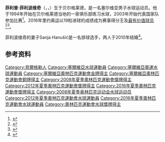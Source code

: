 {{bots|deny=InternetArchiveBot}}
{{NoteTA|G1=Sports|G2=Aquatics}}
{{Infobox sportsperson
| name = 菲利普·菲利波维奇
| image = Filip Filipović Rio 2016.jpg
| image_size =
| caption = 摄于2016年里约奥运
| nationality = {{SRB}}
| birth_date = {{birth date and age|1987|5|2|df=y}}
| birth_place = {{YUG}}[[塞爾維亞社會主義共和國|塞爾維亞社會主義共和國]][[贝尔格莱德|贝尔格莱德]]
| country = {{SCG}}（2003年－2006年）<br/>{{SRB}}（2006年－）
| sport = [[水球|水球]]
| height = {{convert|1.96|m|ftin|abbr=on}}
| weight = {{convert|101|kg|lb|abbr=on}}
| club = 
| show-medals = no
| medaltemplates = 
{{MedalCompetition|男子[[水球|水球]]}}
{{MedalCountry|{{SRB}}}}
{{MedalCompetition|[[奥林匹克运动会|奥林匹克运动会]]}}
{{MedalGold|[[2016年夏季奥林匹克运动会|2016 里约热内卢]]|[[2016年夏季奥林匹克运动会水球比赛|团体]]}}
{{MedalBronze|[[2008年夏季奥林匹克运动会|2008 北京]]|[[2008年夏季奥林匹克运动会水球比赛|团体]]}}
{{MedalBronze|[[2012年夏季奥林匹克运动会|2012 伦敦]]|[[2012年夏季奥林匹克运动会水球比赛|团体]]}}
{{MedalCompetition|[[世界游泳锦标赛|世界游泳锦标赛]]}}
{{MedalGold|[[2009年世界游泳锦标赛|2009 罗马]]|[[2009年世界游泳锦标赛水球比赛|团体]]}}
{{MedalGold|[[2015年世界游泳锦标赛|2015 喀山]]|[[2015年世界游泳锦标赛水球比赛|团体]]}}
{{MedalSilver|[[2011年世界游泳锦标赛|2011 上海]]|[[2011年世界游泳锦标赛水球比赛|团体]]}}
{{MedalBronze|[[2017年世界游泳锦标赛|2017 布达佩斯]]|[[2017年世界游泳锦标赛水球比赛|团体]]}}
{{MedalCompetition|[[世界水球聯賽|世界水球聯賽]]}}
{{MedalGold|[[2007年世界男子水球聯賽|2007 柏林]]|}}
{{MedalGold|[[2008年世界男子水球聯賽|2008 热那亚]]|}}
{{MedalGold|[[2010年世界男子水球聯賽|2010 尼什]]|}}
{{MedalGold|[[2011年世界男子水球聯賽|2011 佛罗伦萨]]|}}
{{MedalGold|[[2013年世界男子水球聯賽|2013 车里雅宾斯克]]|}}
{{MedalGold|[[2014年世界男子水球聯賽|2014 迪拜]]|}}
{{MedalGold|[[2015年世界男子水球聯賽|2015 贝加莫]]|}}
{{MedalGold|[[2016年世界男子水球聯賽|2016 惠州]]|}}
{{MedalGold|[[2017年世界男子水球聯賽|2017 鲁扎]]|}}
{{MedalGold|[[2019年世界男子水球聯賽|2019 贝尔格莱德]]|}}
{{MedalBronze|[[2009年世界男子水球聯賽|2009 波德戈里察]]|}}
{{MedalCompetition|[[水球世界盃|水球世界盃]]}}
{{MedalGold|[[2010年水球世界盃|2010 奥拉迪亚]]|}}
{{MedalCompetition|[[欧洲水球锦标赛|欧洲水球锦标赛]]}}
{{MedalGold|2006 贝尔格莱德|}}
{{MedalGold|2012 埃因霍温|}}
{{MedalGold|2014 布达佩斯|}}
{{MedalGold|2016 贝尔格莱德|}}
{{MedalGold|2018 巴塞罗那|}}
{{MedalSilver|2008 马拉加|}}
{{MedalBronze|2010 萨格勒布|}}
{{MedalCompetition|[[地中海运动会|地中海运动会]]}}
{{MedalGold|[[2009年地中海运动会|2009 佩斯卡拉]]|团体}}
{{MedalGold|[[2018年地中海运动会|2018 塔拉戈纳]]|团体}}
{{MedalCountry|{{SCG}}}}
{{MedalCompetition|[[世界水球聯賽|世界水球聯賽]]}}
{{MedalGold|[[2005年世界男子水球聯賽|2005 贝尔格莱德]]|}}
{{MedalGold|[[2006年世界男子水球聯賽|2006 雅典]]|}}
{{MedalCompetition|[[水球世界盃|水球世界盃]]}}
{{MedalGold|[[2006年水球世界盃|2006 布达佩斯]]|}}
{{MedalCompetition|[[欧洲水球锦标赛|欧洲水球锦标赛]]}}
{{MedalGold|2003 克拉尼|}}
{{MedalCompetition|[[地中海运动会|地中海运动会]]}}
{{MedalBronze|[[2005年地中海运动会|2005 阿尔梅里亚]]|团体}}
}}
'''菲利普·菲利波维奇'''（{{lang-sr-Latn|Filip Filipović}}，{{lang-sr-Cyrl|Филип Филиповић}}，{{bd|1987年|5月2日||}}）生于贝尔格莱德，是一名塞尔维亚男子水球运动员。他于1994年开始在贝尔格莱德当地的一家俱乐部练习水球，2003年开始代表国家队参加比赛<ref>{{cite web|url=https://www.fina.org/athletes/filip-filipovic|title=Filip Filipovic|work=[[国际游泳联合会|FINA]]|accessdate=2021-02-21|archiveurl=https://web.archive.org/web/20201204075505/https://www.fina.org/athletes/filip-filipovic|archivedate=2020-12-04}}</ref>。2016年里约奥运以19粒进球的成绩成为赛事得分王及[[最有价值球员|最有价值球员]]<ref>{{cite web|url=https://smsprio2016-a.akamaihd.net/_odf-documents/W/P/WPM400000_IndividualStatistics_LeadingScorers_2016_08_20_40b81baf_494c_469a_831b_5fcaebf6c24c.pdf|title=Water Polo - Men - Individual Statistics - Leading Scorers|work=Rio 2016|accessdate=2017-06-30|date=2016-08-20|archiveurl=https://web.archive.org/web/20160920195459/https://smsprio2016-a.akamaihd.net/_odf-documents/W/P/WPM400000_IndividualStatistics_LeadingScorers_2016_08_20_40b81baf_494c_469a_831b_5fcaebf6c24c.pdf|archivedate=2016-09-20|dead-url=yes}}</ref><ref>{{cite web|url=http://waterpolo.hu/hir/5736/az-osc-uj-jatekosa-is-a-rioi-olimpia-alomcsapataban/hun|script-title=hu:Az OSC új játékosa is a riói olimpia álomcsapatában|work={{lang|hu|Magyar Vízilabda Szövetség}}|date=2016-08-22|accessdate=2017-06-30|archiveurl=https://web.archive.org/web/20160913191006/http://waterpolo.hu/hir/5736/az-osc-uj-jatekosa-is-a-rioi-olimpia-alomcsapataban/hun|archivedate=2016-09-13}}</ref>。

菲利波维奇的妻子Sanja Hanušić是一名排球选手，两人于2010年结婚<ref>{{cite web|url=https://www.blic.rs/zabava/vesti/filip-i-sanja-pred-oltarom/smednb9|script-title=sr:Filip i Sanja pred oltarom|publisher={{lang|sr|Blic}}|date=2010-06-19|accessdate=2021-02-21|archiveurl=https://web.archive.org/web/20171217093831/https://www.blic.rs/zabava/vesti/filip-i-sanja-pred-oltarom/smednb9|archivedate=2017-12-17}}</ref>。

==参考资料==
{{commons category|Filip Filipović (water polo)}}
{{reflist}}
{{2016年奧運會男子水球塞爾維亞參賽名單}}
{{DEFAULTSORT:Filipovic, Filip}}
[[Category:貝爾格勒人|Category:貝爾格勒人]]
[[Category:塞爾維亞水球運動員|Category:塞爾維亞水球運動員]]
[[Category:塞爾維亞奧運水球運動員|Category:塞爾維亞奧運水球運動員]]
[[Category:塞爾維亞奧林匹克運動會金牌得主|Category:塞爾維亞奧林匹克運動會金牌得主]]
[[Category:塞爾維亞奧林匹克運動會銅牌得主|Category:塞爾維亞奧林匹克運動會銅牌得主]]
[[Category:2008年夏季奧林匹克運動會獎牌得主|Category:2008年夏季奧林匹克運動會獎牌得主]]
[[Category:2012年夏季奧林匹克運動會獎牌得主|Category:2012年夏季奧林匹克運動會獎牌得主]]
[[Category:2016年夏季奧林匹克運動會獎牌得主|Category:2016年夏季奧林匹克運動會獎牌得主]]
[[Category:2008年夏季奥林匹克运动会水球运动员|Category:2008年夏季奥林匹克运动会水球运动员]]
[[Category:2012年夏季奧林匹克運動會水球運動員|Category:2012年夏季奧林匹克運動會水球運動員]]
[[Category:2016年夏季奧林匹克運動會水球運動員|Category:2016年夏季奧林匹克運動會水球運動員]]
[[Category:奧林匹克運動會水球獎牌得主|Category:奧林匹克運動會水球獎牌得主]]